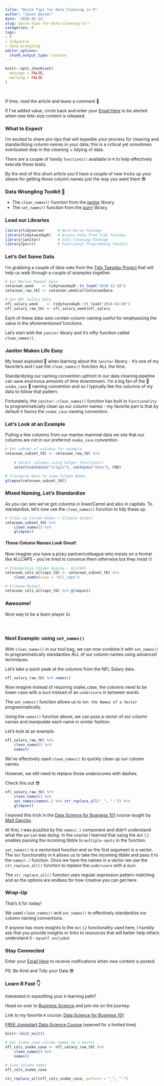 ```yaml
---
title: "Quick Tips for Data Cleaning in R"
author: "Jason Dexter"
date: '2020-05-24'
slug: quick-tips-for-data-cleaning-in-r
categories: R
tags:
- R
- tidyverse
- data wrangling
editor_options:
  chunk_output_type: console
---
```


```r
knitr::opts_chunk$set(
  message = FALSE,
  warning = FALSE
)
```

<br/> 
    
If time, read the article and leave a comment 📝

If I've added value, circle back and enter your [Email Here](https://tinyletter.com/dexters-analytics){target="_blank"} to be alerted when new bite-size content is released. <br/> 


### What to Expect 

I'm excited to share pro-tips that will expedite your process for cleaning and standardizing column names in your data; this is a critical yet sometimes overlooked step in the cleaning + tidying of data.

There are a couple of handy `functions()` available in `R` to help effectively execute these tasks.

By the end of this short article you'll have a couple of new tricks up your sleeve for getting those column names just the way you want them 😎

### Data Wrangling Toolkit 🧰

* The `clean_names()` function from the [janitor](https://www.rdocumentation.org/packages/janitor/versions/1.2.0/topics/clean_names) library.
* The `set_names()` function from the [purrr](https://www.rdocumentation.org/packages/rlang/versions/0.2.2/topics/set_names) library.


### Load our Libraries

```r
library(tidyverse)      # Work-Horse Package
library(tidytuesdayR)   # Access Data from Tidy Tuesday
library(janitor)        # Data Cleaning Package
library(purrr)          # Functional Programming Toolkit
```

### Let's Get Some Data

I'm grabbing a couple of data-sets from the [Tidy Tuesday Project](https://github.com/rfordatascience/tidytuesday){target="_blank"} that will help us walk through a couple of examples together.

```r
# Get Marine Mammal Data
cetacean_week    <- tidytuesdayR::tt_load("2018-12-18")
cetacean_raw_tbl <- cetacean_week$allCetaceanData 

# Get NFL Salary Data
nfl_salary_week    <- tidytuesdayR::tt_load("2018-04-09")
nfl_salary_raw_tbl <- nfl_salary_week$nfl_salary
```

Each of these data-sets contain column naming useful for emphasizing the value in the aforementioned functions.

Let's start with the `janitor` library and it's nifty function called `clean_names()`.


### Janitor Makes Life Easy

My head exploded 🤯 when learning about the `Janitor` library - it's one of my favorite's and I use the `clean_names()` function ALL the time.

Standardizing our naming convention upfront in our data cleaning pipeline can save enormous amounts of time downstream. I'm a big fan of the 🐍 `snake_case` 🐍 naming convention and so I typically like the columns of my data to follow that pattern.

Fortunately, the `janitor::clean_names()` function has built in `functionality` to programmatically clean up our column names - my favorite part is that by default it favors the `snake_case` naming convention.

### Let's Look at an Example

Pulling a few columns from our marine-mammal data we see that our columns are not in our preferred `snake_case` convention.

```r
# Get subset of columns for example
cetacean_subset_tbl <- cetacean_raw_tbl %>% 
    
    # Select columns using helper_functions()
    select(contains("origin"), contains("date"), COD)

# Transpose Data to view Column Names
glimpse(cetacean_subset_tbl)
```

### Mixed Naming, Let's Standardize

As you can see we've got columns in lowerCamel and also in capitals. To standardize, let's now use the `clean_names()` function to tidy these up.

```r
# Clean up Column Names + Glimpse Output
cetacean_subset_tbl %>% 
    clean_names() %>% 
    glimpse()
```

#### Those Column Names Look Great!

Now imagine you have a picky partner/colleague who insists on a format like ALLCAPS - you've tried to convince them otherwise but they insist 🙄

```r
# Standardize Column Naming - ALLCAPS
cetacean_cols_allcaps_tbl <- cetacean_subset_tbl %>% 
    clean_names(case = "all_caps")

# Glimpse Output
cetacean_cols_allcaps_tbl %>% glimpse()
```

### Awesome!

Nice way to be a team-player 👍

<br/>

### Next Example: using `set_names()`

With `clean_names()` in our tool bag, we can now combine it with `set_names()` to programmatically standardize ALL of our column names using advanced techniques.

Let's take a quick peak at the columns from the NFL Salary data.

```r
nfl_salary_raw_tbl %>% names() 
```

Now imagine  instead of requiring snake_case, the columns need to be lower-case with a `dash` instead of an `underscore` in between words.

The `set_names()` function allows us to `Set the Names of a Vector` programmatically. 

Using the `names()` function above, we can pass a vector of our column names and manipulate each name in similar fashion.

Let's look at an example.

```r
nfl_salary_raw_tbl %>% 
    clean_names() %>% 
    names()
```

We've effectively used `clean_names()` to quickly clean up our column names.

However, we still need to replace those underscores with dashes.

Check this out 😎


```r
nfl_salary_raw_tbl %>% 
    clean_names() %>% 
    set_names(names(.) %>% str_replace_all("_", "-")) %>% 
    glimpse()
```


I learned this trick in the [Data Science for Business 101](https://university.business-science.io/p/ds4b-101-r-business-analysis-r/?coupon_code=DS4B15&affcode=173166_vnvxtqbd){target="_blank"} course taught by [Matt Dancho](https://www.linkedin.com/in/mattdancho/){target="_blank"}.

At first, I was puzzled by the `names(.)` component and didn't understand what the `period` was doing. In the course I learned that using the `dot` (.) enables passing the incoming tibble to `multiple-spots` in the function.

`set_names()` is a vectorized function and so the first argument is a vector. The `dot` functionality in `R` allows us to take the incoming tibble and pass it to the `names(.)` function. Once we have the names in a vector we use the `str_replace_all()` function to replace the `underscore` with a `dash`.

The `str_replace_all()` function uses regular expression pattern matching and so the options are endless for how creative you can get here.


### Wrap-Up

That's it for today!

We used `clean_names()` and `set_names()` to effectively standardize our column naming conventions.

If anyone has more insights to the `dot` (.) functionality used here, I humbly ask that you provide insights or links to resources that will better help others understand it - `myself included`


### Stay Connected

Enter your [Email Here](https://tinyletter.com/dexters-analytics){target="_blank"} to receive notifications when new content is posted.<br/>  

PS: Be Kind and Tidy your Data 😎


### Learn R Fast 👇

Interested in expediting your `R` learning path? 

Head on over to [Business Science](https://www.business-science.io/?affcode=173166_vnvxtqbd){target="_blank"} and join me on the journey. 

Link to my favorite `R` course: [Data Science for Business 101](https://university.business-science.io/p/ds4b-101-r-business-analysis-r/?coupon_code=DS4B15&affcode=173166_vnvxtqbd)

[FREE Jumpstart Data-Science Course](https://university.business-science.io/p/jumpstart-with-r/?affcode=173166_vnvxtqbd){target="_blank"} (opened for a limited time)





```r
knitr::knit_exit()
```



```r
# Get snake_case column names as a Vector
nfl_cols_snake_case <- nfl_salary_raw_tbl %>% 
    clean_names() %>% 
    names()

# View column names
nfl_cols_snake_case
```
   
   
```r
str_replace_all(nfl_cols_snake_case, pattern = "_", "-")
```










